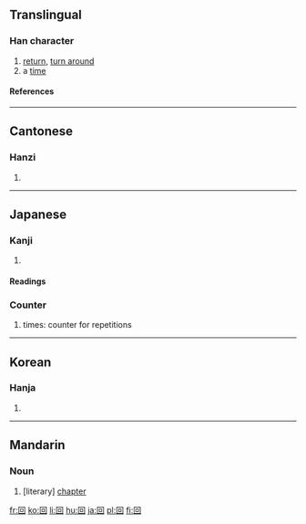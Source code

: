 {{see|囬|囘|何|向|同}}
==Translingual==
{{stroke order|type=animate}}
===Han character===
{{Han char|rn=31|rad=囗|as=03|sn=6|four=6060<sub>0</sub>|canj=田口 (WR)}}
# [[return]], [[turn around]]
# a [[time]]
====References====
{{Han ref|kx=0216.260|dkj=04690|dj=0422.040|hdz=10712.020|uh=56DE|ud=22238|bh=A65E|bd=42590}}
----

==Cantonese==
===Hanzi===
{{yue-hanzi|jyut=|y=[[wui4]]}}
# {{defn|Cantonese}}
----
==Japanese==
===Kanji===
{{ja-kanji|grade=2|rs=囗03}}
# {{defn|Japanese}} 
====Readings====
{{ja-readings|on=[[かい]] (kai), [[え]] (e)|kun=[[まわす]] (mawasu), [[まわる]] (mawaru), [[かえる]] (kaeru)}}

===Counter===
{{ja-pos|k|counter|hira=かい|rom=kai}}
#times: counter for repetitions
----

==Korean==
===Hanja===
{{ko-hanja|hangeul=회|rv=hoe|mr=hoe}}
# {{defn|Korean}}
----
==Mandarin==
===Noun===
{{cmn-noun|ts|pin=huí|pint=tun2|rs=囗03}}

# [literary] [[chapter]]

[[fr:回]]
[[ko:回]]
[[li:回]]
[[hu:回]]
[[ja:回]]
[[pl:回]]
[[fi:回]]